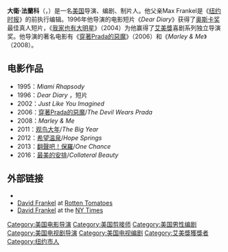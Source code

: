 {{blpunsourced|time=2019-08-07}}

{{Infobox person
| image = David Frankel, director of hit films THE DEVIL WEARS PRADA and MARLEY & ME.jpg
| name = 大衛·法蘭科
| birth_date = {{Birth date and age|1959|4|2}}
| birth_place = {{USA}}[[纽约市|纽约市]]
| occupation = 导演、编剧、制片人
| yearsactive = 1984年 - 
}}

'''大衛·法蘭科'''（{{lang-en|David Frankel}}，{{bd|1959年|4月2日|}}）是一名[[美国|美国]]导演、编剧、制片人。他父亲Max Frankel是《[[纽约时报|纽约时报]]》的前执行编辑。1996年他导演的电影短片《''Dear Diary''》获得了[[奥斯卡奖|奥斯卡奖]]最佳真人短片，《[[我家也有大明星|我家也有大明星]]》（2004）为他赢得了[[艾美獎|艾美獎]]喜剧系列独立导演奖。他导演的著名电影有《[[穿著Prada的惡魔_(电影)|穿著Prada的惡魔]]》（2006）和《''Marley & Me''》（2008）。

==电影作品==
*1995：''Miami Rhapsody''
*1996：''Dear Diary'' ，短片
*2002：''Just Like You Imagined''
*2006：[[穿著Prada的惡魔_(电影)|穿著Prada的惡魔]]/''The Devil Wears Prada''
*2008：''Marley & Me''
*2011：[[观鸟大年|观鸟大年]]/''The Big Year''
*2012：[[希望温泉|希望温泉]]/''Hope Springs''
*2013：[[翻聲吧！保羅|翻聲吧！保羅]]/''One Chance''
*2016：[[最美的安排|最美的安排]]/''Collateral Beauty''

==外部链接==
* {{IMDb name|291205}}
* [https://web.archive.org/web/20060626041557/http://www.rottentomatoes.com/p/david_frankel/ David Frankel] at [[Rotten_Tomatoes|Rotten Tomatoes]]
* [http://movies2.nytimes.com/gst/movies/filmography.html?p_id=90378 David Frankel] at the [[NY_Times|NY Times]]

{{黄金时段艾美奖迷你电视系列剧／电视电影／剧情类特别节目最佳执导}}
{{Authority control}}
{{DEFAULTSORT:Frankel, David}}
[[Category:美国电影导演|Category:美国电影导演]]
[[Category:美国剪接师|Category:美国剪接师]]
[[Category:美国男性编剧|Category:美国男性编剧]]
[[Category:美国电视剧导演|Category:美国电视剧导演]]
[[Category:美国电视编剧|Category:美国电视编剧]]
[[Category:艾美獎獲獎者|Category:艾美獎獲獎者]]
[[Category:纽约市人|Category:纽约市人]]
{{us-bio-stub}}